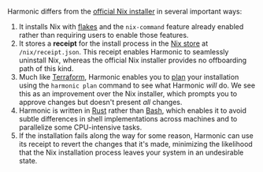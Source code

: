 Harmonic differs from the [official Nix installer][official] in several important ways:

1. It installs Nix with [flakes] and the `nix-command` feature already enabled rather than requiring users to enable those features.
1. It stores a **receipt** for the install process in the [Nix store][store] at `/nix/receipt.json`. This receipt enables Harmonic to seamlessly uninstall Nix, whereas the official Nix installer provides no offboarding path of this kind.
1. Much like [Terraform], Harmonic enables you to [plan] your installation using the `harmonic plan` command to see what Harmonic *will* do. We see this as an improvement over the Nix installer, which prompts you to approve changes but doesn't present *all* changes.
1. Harmonic is written in [Rust] rather than [Bash], which enables it to avoid subtle differences in shell implementations across machines and to parallelize some CPU-intensive tasks.
1. If the installation fails along the way for some reason, Harmonic can use its receipt to revert the changes that it's made, minimizing the likelihood that the Nix installation process leaves your system in an undesirable state.

[bash]: https://en.wikipedia.org/Bash_(Unix_shell)
[flakes]: /concepts/flakes
[official]: https://nixos.org/download
[plan]: https://developer.hashicorp.com/terraform/cli/commands/plan
[rust]: https://rust-lang.org
[store]: /concepts/nix-store
[terraform]: https://terraform.io
